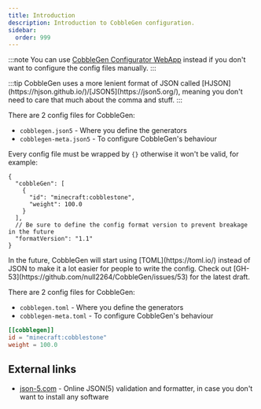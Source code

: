 ```yaml
---
title: Introduction
description: Introduction to CobbleGen configuration.
sidebar:
  order: 999
---
```



:::note
You can use [CobbleGen Configurator WebApp](https://cobblegen.aap.my.id) instead if you don't want to configure the config files manually.
:::

<Tabs>
	<TabItem label="Format v1.x">
:::tip
CobbleGen uses a more lenient format of JSON called [HJSON](https://hjson.github.io/)/[JSON5](https://json5.org/), meaning you don't need to care that much about the comma and stuff.
:::

There are 2 config files for CobbleGen:
- `cobblegen.json5` - Where you define the generators
- `cobblegen-meta.json5` - To configure CobbleGen's behaviour

Every config file must be wrapped by `{}` otherwise it won't be valid, for example:

```json5
{
  "cobbleGen": [
    {
      "id": "minecraft:cobblestone",
      "weight": 100.0
    }
  ],
  // Be sure to define the config format version to prevent breakage in the future
  "formatVersion": "1.1"
}
```
  </TabItem>
	<TabItem label="Format v2.x">
In the future, CobbleGen will start using [TOML](https://toml.io/) instead of JSON to make it a lot easier for people to write the config. Check out [GH-53](https://github.com/null2264/CobbleGen/issues/53) for the latest draft.

There are 2 config files for CobbleGen:
- `cobblegen.toml` - Where you define the generators
- `cobblegen-meta.toml` - To configure CobbleGen's behaviour

```toml
[[cobblegen]]
id = "minecraft:cobblestone"
weight = 100.0
```
  </TabItem>
</Tabs>

## External links

- [json-5.com](https://json-5.com) - Online JSON(5) validation and formatter, in case you don't want to install any software
